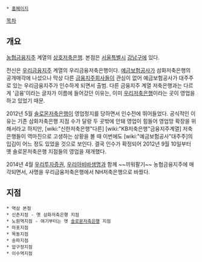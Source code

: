  * [http://www.nhsavingsbank.co.kr/ 홈페이지]

[[목차]]
== 개요 ==
[[농협금융지주]] 계열의 [[상호저축은행]]. 본점은 [[서울특별시]] [[강남구]]에 있다.

전신은 [[우리금융지주]] 계열의 우리금융저축은행이다. [[예금보험공사]]가 삼화저축은행의 공개매각에 나섰으나 막상 다른 [[금융지주회사]]들이 관심이 없어 예금보험공사가 대주주로 있는 우리금융지주가 인수하게 되면서 출범. 다른 금융지주 계열 저축은행과는 다르게 '금융'이라는 글자가 이름에 들어갔던 이유는, 이미 [http://www.wooleebank.co.kr/ 우리저축은행]이라는 곳이 영업을 하고 있었기 때문.

2012년 5월 [[솔로몬저축은행]]이 영업정지를 당하면서 인수전에 뛰어들었다. 공식적인 이유는 기존 삼화저축은행 지점 수가 달랑 두 곳밖에 안돼 영업이 힘들어 영업망 확장을 위해서라고 하지만, [wiki:"신한저축은행"다른] [wiki:"KB저축은행"금융지주계열] 저축은행들이 역마진으로 고생하는 상황을 볼 때 이번에도 [wiki:"예금보험공사"대주주]의 입김이 어느 정도 있었을 것으로 보인다. 결국 인수가 확정되어 2012년 9월 10일부터 옛 솔로몬저축은행 지점들의 영업을 재개했다. 

2014년 4월 [[우리투자증권]], [[우리아비바생명]]과 함께 ~~끼워팔기~~ 농협금융지주에 매각되면서, 사명을 우리금융저축은행에서 NH저축은행으로 바꿨다.

== 지점 ==
 * 역삼 본점
 * 신촌지점 - 옛 삼화저축은행 지점
 * 노원역지점 - 여기부터는 옛 [[솔로몬저축은행]] 지점
 * 마포지점
 * 목동지점
 * 송파지점
 * 압구정지점
 * 이수역지점
